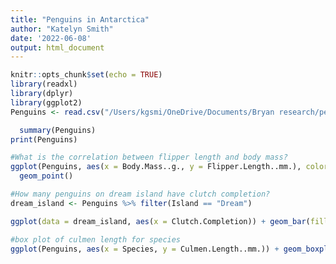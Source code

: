 ```yaml
---
title: "Penguins in Antarctica"
author: "Katelyn Smith"
date: '2022-06-08'
output: html_document
---
```


```r
knitr::opts_chunk$set(echo = TRUE)
library(readxl)
library(dplyr)
library(ggplot2)
Penguins <- read.csv("/Users/kgsmi/OneDrive/Documents/Bryan research/penguins_lter.csv")
```

```r
  summary(Penguins)
print(Penguins)
```
```r
#What is the correlation between flipper length and body mass?
ggplot(Penguins, aes(x = Body.Mass..g., y = Flipper.Length..mm.), color = sex) +
  geom_point()
```

```r
#How many penguins on dream island have clutch completion?
dream_island <- Penguins %>% filter(Island == "Dream")
```

```r
ggplot(data = dream_island, aes(x = Clutch.Completion)) + geom_bar(fill = "pink")
```
```r
#box plot of culmen length for species
ggplot(Penguins, aes(x = Species, y = Culmen.Length..mm.)) + geom_boxplot() + scale_x_discrete(labels = c("Adelie Penguin (Pygoscelis adeliae)" = "Adelie","Chinstrap penguin (Pygoscelis antarctica)" = "Chinstrap","Gentoo penguin (Pygoscelis papua)" = "Gentoo"))
```


